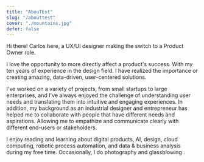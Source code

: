 ```yaml
---
title: "AbouTEst"
slug: "/abouttest"
cover: "./mountains.jpg"
defer: false
---
```


Hi there!
Carlos here, a UX/UI designer making the switch to a Product Owner role.

I love the opportunity to more directly affect a product's success. With my ten years of experience in the design field. I have realized the importance or creating amazing, data-driven, user-centered solutions.

I've worked on a variety of projects, from small startups to large enterprises, and I've always enjoyed the challenge of understanding user needs and translating them into intuitive and engaging experiences.
In addition, my background as an industrial designer and entrepreneur has helped me to collaborate with people that have different needs and aspirations. Allowing me to empathize and communicate clearly with different end-users or stakeholders.

I enjoy reading and learning about digital products, AI, design, cloud computing, robotic process automation, and data & business analysis during my free time.
Occasionally, I do photography  and glassblowing .
